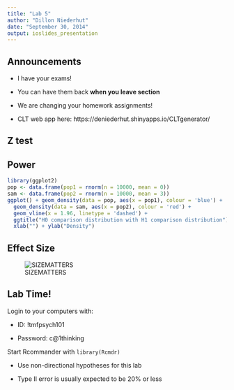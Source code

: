 ```yaml
---
title: "Lab 5"
author: "Dillon Niederhut"
date: "September 30, 2014"
output: ioslides_presentation
---
```


## Announcements

- I have your exams!

- You can have them back **when you leave section**

- We are changing your homework assignments!

- CLT web app here: https://deniederhut.shinyapps.io/CLTgenerator/

## Z test



## Power

```r
library(ggplot2)
pop <- data.frame(pop1 = rnorm(n = 10000, mean = 0))
sam <- data.frame(pop2 = rnorm(n = 10000, mean = 3))
ggplot() + geom_density(data = pop, aes(x = pop1), colour = 'blue') + 
  geom_density(data = sam, aes(x = pop2), colour = 'red') + 
  geom_vline(x = 1.96, linetype = 'dashed') +
  ggtitle("H0 comparison distribution with H1 comparison distribution") + 
  xlab("") + ylab("Density")
```

## Effect Size

![SIZEMATTERS](/Users/dillonniederhut/Dropbox/Psych101/facebook.gif)

## Lab Time!

Login to your computers with:

- ID: !tmfpsych101

- Password: c@1thinking

Start Rcommander with `library(Rcmdr)`

- Use non-directional hypotheses for this lab

- Type II error is usually expected to be 20% or less
